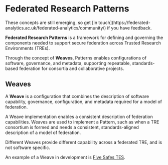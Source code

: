 
# Federated Research Patterns

<Callout type="default">
    These concepts are still emerging, so get [in touch](https://federated-analytics.ac.uk/federated-analytics/community/) if you have feedback.
</Callout>

**Federated Research Patterns** is a framework for defining and governing the components needed to support secure federation across Trusted Research Environments (TREs).

Through the concept of **Weaves**, Patterns enables configurations of software, governance, and metadata,
supporting repeatable, standards-based federation for consortia and collaborative projects.

## Weaves

A **Weave** is a configuration that combines the description of software capability, governance, configuration, and metadata required for a model of federation.

A Weave implementation enables a consistent description of federation capabilities.
Weaves are used to implement a Pattern, such as when a TRE consortium is formed and needs a consistent, standards-aligned description of a model of federation.

Different Weaves provide different capability across a federated TRE, and is not software specific. 

An example of a Weave in development is [Five Safes TES](/five_safes_tes).

